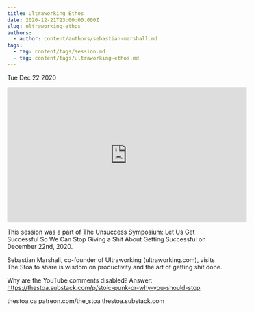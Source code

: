 ```yaml
---
title: Ultraworking Ethos
date: 2020-12-21T23:00:00.000Z
slug: ultraworking-ethos
authors:
  - author: content/authors/sebastian-marshall.md
tags:
  - tag: content/tags/session.md
  - tag: content/tags/ultraworking-ethos.md
---
```






Tue Dec 22 2020

<iframe width="560" height="315" src="https://www.youtube.com/embed/4pTPjqJUDhs" title="Ultraworking Ethos w/ Sebastian Marshall" frameborder="0" allow="accelerometer; autoplay; clipboard-write; encrypted-media; gyroscope; picture-in-picture" allowfullscreen ></iframe>

This session was a part of The Unsuccess Symposium: Let Us Get Successful So We Can Stop Giving a Shit About Getting Successful on December 22nd, 2020.

Sebastian Marshall, co-founder of Ultraworking (ultraworking.com), visits The Stoa to share is wisdom on productivity and the art of getting shit done.

Why are the YouTube comments disabled? Answer: https://thestoa.substack.com/p/stoic-punk-or-why-you-should-stop

thestoa.ca
patreon.com/the_stoa
thestoa.substack.com


